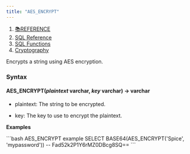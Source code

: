 ```yaml
---
title: "AES_ENCRYPT"
---
```


1. [📚REFERENCE](/reference)
2. [SQL Reference](/reference/sql-reference)
3. [SQL Functions](/reference/sql-reference/all-functions)
4. [Cryptography](/reference/sql-reference/all-functions/cryptography)

Encrypts a string using AES encryption.

### Syntax

#### AES\_ENCRYPT(*plaintext* varchar, *key* varchar) → varchar

* plaintext: The string to be encrypted.

* key: The key to use to encrypt the plaintext.

**Examples**

<CodeGroup>
  ```bash AES_ENCRYPT example
  SELECT BASE64(AES_ENCRYPT('Spice', 'mypassword'))
  -- Fad52k2P1Y6rMZ0DBcg8SQ==
  ```
</CodeGroup>
